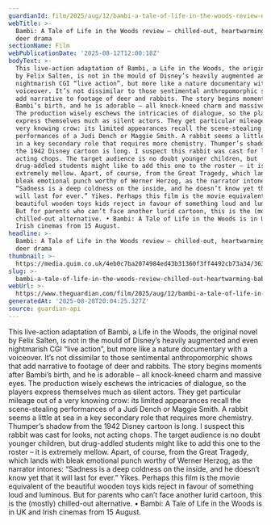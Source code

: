 ```yaml
---
guardianId: film/2025/aug/12/bambi-a-tale-of-life-in-the-woods-review-nature-wildlife
webTitle: >-
  Bambi: A Tale of Life in the Woods review – chilled-out, heartwarming baby
  deer drama
sectionName: Film
webPublicationDate: '2025-08-12T12:00:18Z'
bodyText: >-
  This live-action adaptation of Bambi, a Life in the Woods, the original novel
  by Felix Salten, is not in the mould of Disney’s heavily augmented and even
  nightmarish CGI “live action”, but more like a nature documentary with a
  voiceover. It’s not dissimilar to those sentimental anthropomorphic shows that
  add narrative to footage of deer and rabbits. The story begins moments after
  Bambi’s birth, and he is adorable – all knock-kneed charm and massive eyes.
  The production wisely eschews the intricacies of dialogue, so the players
  express themselves much as silent actors. They get particular mileage out of a
  very knowing crow: its limited appearances recall the scene-stealing
  performances of a Judi Dench or Maggie Smith. A rabbit seems a little at sea
  in a key secondary role that requires more chemistry. Thumper’s shadow from
  the 1942 Disney cartoon is long. I suspect this rabbit was cast for looks, not
  acting chops. The target audience is no doubt younger children, but
  drug-addled students might like to add this one to the roster – it is
  extremely mellow. Apart, of course, from the Great Tragedy, which lands with
  bleak emotional punch worthy of Werner Herzog, as the narrator intones:
  “Sadness is a deep coldness on the inside, and he doesn’t know yet that it
  will last for ever.” Yikes. Perhaps this film is the movie equivalent of the
  beautiful wooden toys kids reject in favour of something loud and luminous.
  But for parents who can’t face another lurid cartoon, this is the (mostly)
  chilled-out alternative. • Bambi: A Tale of Life in the Woods is in UK and
  Irish cinemas from 15 August.
headline: >-
  Bambi: A Tale of Life in the Woods review – chilled-out, heartwarming baby
  deer drama
thumbnail: >-
  https://media.guim.co.uk/4eb0c7ba2074984ed43b31360f3ff4492cb73a34/363_0_3619_2896/500.jpg
slug: >-
  bambi-a-tale-of-life-in-the-woods-review-chilled-out-heartwarming-baby-deer-drama
webUrl: >-
  https://www.theguardian.com/film/2025/aug/12/bambi-a-tale-of-life-in-the-woods-review-nature-wildlife
generatedAt: '2025-08-28T20:04:25.327Z'
source: guardian-api
---
```

This live-action adaptation of Bambi, a Life in the Woods, the original novel by Felix Salten, is not in the mould of Disney’s heavily augmented and even nightmarish CGI “live action”, but more like a nature documentary with a voiceover. It’s not dissimilar to those sentimental anthropomorphic shows that add narrative to footage of deer and rabbits. The story begins moments after Bambi’s birth, and he is adorable – all knock-kneed charm and massive eyes. The production wisely eschews the intricacies of dialogue, so the players express themselves much as silent actors. They get particular mileage out of a very knowing crow: its limited appearances recall the scene-stealing performances of a Judi Dench or Maggie Smith. A rabbit seems a little at sea in a key secondary role that requires more chemistry. Thumper’s shadow from the 1942 Disney cartoon is long. I suspect this rabbit was cast for looks, not acting chops. The target audience is no doubt younger children, but drug-addled students might like to add this one to the roster – it is extremely mellow. Apart, of course, from the Great Tragedy, which lands with bleak emotional punch worthy of Werner Herzog, as the narrator intones: “Sadness is a deep coldness on the inside, and he doesn’t know yet that it will last for ever.” Yikes. Perhaps this film is the movie equivalent of the beautiful wooden toys kids reject in favour of something loud and luminous. But for parents who can’t face another lurid cartoon, this is the (mostly) chilled-out alternative. • Bambi: A Tale of Life in the Woods is in UK and Irish cinemas from 15 August.

